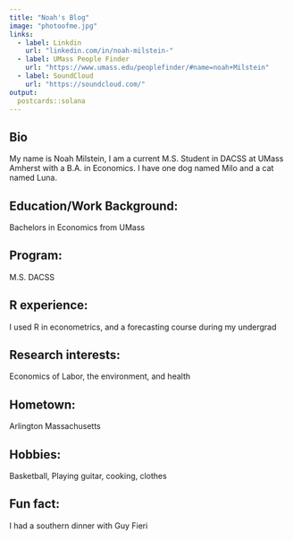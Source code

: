```yaml
---
title: "Noah's Blog"
image: "photoofme.jpg"
links:
  - label: Linkdin
    url: "linkedin.com/in/noah-milstein-"
  - label: UMass People Finder
    url: "https://www.umass.edu/peoplefinder/#name=noah+Milstein"
  - label: SoundCloud
    url: "https://soundcloud.com/"
output:
  postcards::solana
---
```

## Bio

My name is Noah Milstein, I am a current M.S. Student in DACSS at UMass Amherst with a B.A. in Economics. I have one dog named Milo and a cat named Luna.
 
## Education/Work Background: 

Bachelors in Economics from UMass


## Program: 

M.S. DACSS

## R experience: 

I used R in econometrics, and a forecasting course during my undergrad

## Research interests: 

Economics of Labor, the environment, and health

## Hometown: 

Arlington Massachusetts

## Hobbies: 

Basketball, Playing guitar, cooking, clothes

## Fun fact: 

I had a southern dinner with Guy Fieri 

